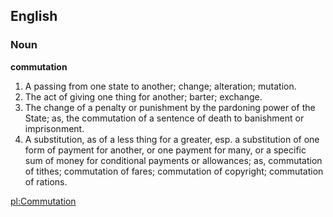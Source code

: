 ==English==

===Noun===

'''commutation'''

#A passing from one state to another; change; alteration; mutation.
#The act of giving one thing for another; barter; exchange.
#The change of a penalty or punishment by the pardoning power of the State; as, the commutation of a sentence of death to banishment or imprisonment.
#A substitution, as of a less thing for a greater, esp. a substitution of one form of payment for another, or one payment for many, or a specific sum of money for conditional payments or allowances; as, commutation of tithes; commutation of fares; commutation of copyright; commutation of rations.

[[pl:Commutation]]